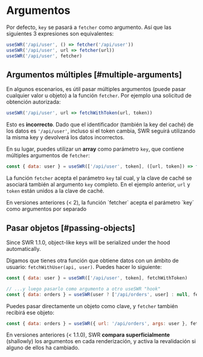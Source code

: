 # Argumentos

Por defecto, `key` se pasará a `fetcher` como argumento. Así que las siguientes 3 expresiones son equivalentes:

```js
useSWR('/api/user', () => fetcher('/api/user'))
useSWR('/api/user', url => fetcher(url))
useSWR('/api/user', fetcher)
```

## Argumentos múltiples [#multiple-arguments]

En algunos escenarios, es útil pasar múltiples argumentos (puede pasar cualquier valor u objeto) a
la función `fetcher`. Por ejemplo una solicitud de obtención autorizada:

```js
useSWR('/api/user', url => fetchWithToken(url, token))
```

Esto es **incorrecto**. Dado que el identificador (también la key del caché) de los datos es `'/api/user'`, incluso si el token cambia, SWR seguirá utilizando la misma key y devolverá los datos incorrectos.

En su lugar, puedes utilizar un **array** como parámetro `key`, que contiene múltiples argumentos de `fetcher`:

```js
const { data: user } = useSWR(['/api/user', token], ([url, token]) => fetchWithToken(url, token))
```

La función `fetcher` acepta el parámetro `key` tal cual, y la clave de caché se asociará también al argumento `key` completo. En el ejemplo anterior, `url` y `token` están unidos a la clave de caché.

<Callout emoji="⚠️">
  En versiones anteriores (< 2), la función `fetcher` acepta el parámetro `key` como argumentos por separado
</Callout>

## Pasar objetos [#passing-objects]


<Callout>
  Since SWR 1.1.0, object-like keys will be serialized under the hood automatically. 
</Callout>
  
Digamos que tienes otra función que obtiene datos con un ámbito de usuario: `fetchWithUser(api, user)`. Puedes hacer lo siguiente:

```js
const { data: user } = useSWR(['/api/user', token], fetchWithToken)

// ...y luego pasarlo como argumento a otro useSWR "hook"
const { data: orders } = useSWR(user ? ['/api/orders', user] : null, fetchWithUser)
```

Puedes pasar directamente un objeto como clave, y `fetcher` también recibirá ese objeto:

```js
const { data: orders } = useSWR({ url: '/api/orders', args: user }, fetcher)
```

<Callout emoji="⚠️">
  En versiones anteriores (< 1.1.0), SWR <b>compara superficialmente</b> (shallowly) los argumentos en cada renderización, y activa la revalidación si alguno de ellos ha cambiado. 
</Callout>

